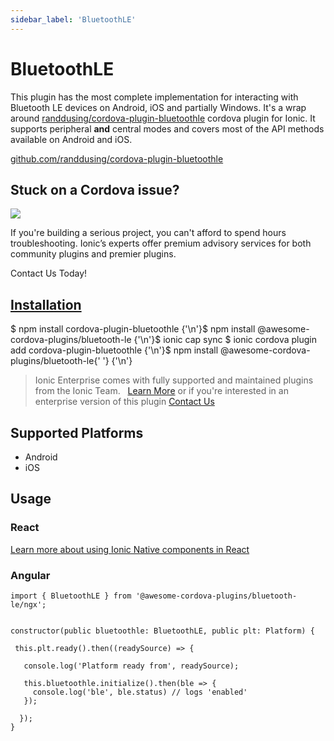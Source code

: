 ```yaml
---
sidebar_label: 'BluetoothLE'
---
```



# BluetoothLE

This plugin has the most complete implementation for interacting with Bluetooth LE devices on Android, iOS and partially Windows.
It's a wrap around [randdusing/cordova-plugin-bluetoothle](https://github.com/randdusing/cordova-plugin-bluetoothle/blob/master/readme.md) cordova plugin for Ionic.
It supports peripheral **and** central modes and covers most of the API methods available on Android and iOS.

<p>
  <a href="https://github.com/randdusing/cordova-plugin-bluetoothle" target="_blank" rel="noopener" className="git-link">github.com/randdusing/cordova-plugin-bluetoothle</a>
</p>

<h2>Stuck on a Cordova issue?</h2>
<DocsCard
  className="cordova-ee-card"
  header="Don't waste precious time on plugin issues."
  href="https://ionicframework.com/sales?product_of_interest=Ionic%20Native"
>
  <div>
    <img src="/docs/icons/native-cordova-bot.png" className="cordova-ee-img" />
    <p>If you're building a serious project, you can't afford to spend hours troubleshooting. Ionic’s experts offer premium advisory services for both community plugins and premier plugins.</p>
    <DocsButton className="native-ee-detail">Contact Us Today!</DocsButton>
  </div>
</DocsCard>

<h2 id="installation">
  <a href="#installation">Installation</a>
</h2>
<Tabs
  groupId="runtime"
  defaultValue="Capacitor"
  values={[
    { value: 'Capacitor', label: 'Capacitor' },
    { value: 'Cordova', label: 'Cordova' },
    { value: 'Enterprise', label: 'Enterprise' },
  ]}
>
  <TabItem value="Capacitor">
    <CodeBlock className="language-shell">
      $ npm install cordova-plugin-bluetoothle {'\n'}$ npm install @awesome-cordova-plugins/bluetooth-le {'\n'}$ ionic
      cap sync
    </CodeBlock>
  </TabItem>
  <TabItem value="Cordova">
    <CodeBlock className="language-shell">
      $ ionic cordova plugin add cordova-plugin-bluetoothle {'\n'}$ npm install @awesome-cordova-plugins/bluetooth-le{' '}
      {'\n'}
    </CodeBlock>
  </TabItem>
  <TabItem value="Enterprise">
    <blockquote>
      Ionic Enterprise comes with fully supported and maintained plugins from the Ionic Team. &nbsp;
      <a className="btn" href="https://ionic.io/docs/premier-plugins">Learn More</a> or if you're interested in an enterprise version of this plugin <a className="btn" href="https://ionicframework.com/sales?product_of_interest=Ionic%20Enterprise%20Engine">Contact Us</a>
    </blockquote>
  </TabItem>
</Tabs>

## Supported Platforms

- Android
- iOS

## Usage

### React

[Learn more about using Ionic Native components in React](../native-community.md#react)

### Angular

```tsx
import { BluetoothLE } from '@awesome-cordova-plugins/bluetooth-le/ngx';


constructor(public bluetoothle: BluetoothLE, public plt: Platform) {

 this.plt.ready().then((readySource) => {

   console.log('Platform ready from', readySource);

   this.bluetoothle.initialize().then(ble => {
     console.log('ble', ble.status) // logs 'enabled'
   });

  });
}

```

